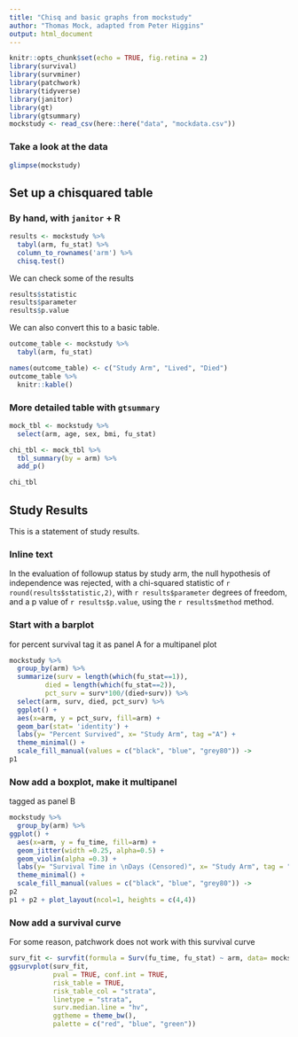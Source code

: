 ```yaml
---
title: "Chisq and basic graphs from mockstudy"
author: "Thomas Mock, adapted from Peter Higgins"
output: html_document
---
```


```r
knitr::opts_chunk$set(echo = TRUE, fig.retina = 2)
library(survival)
library(survminer)
library(patchwork)
library(tidyverse)
library(janitor)
library(gt)
library(gtsummary)
mockstudy <- read_csv(here::here("data", "mockdata.csv"))
```

### Take a look at the data

```r
glimpse(mockstudy)
```

## Set up a chisquared table

### By hand, with `janitor` + R

```r
results <- mockstudy %>% 
  tabyl(arm, fu_stat) %>% 
  column_to_rownames('arm') %>% 
  chisq.test()
```

We can check some of the results

```r
results$statistic
results$parameter
results$p.value
```

We can also convert this to a basic table.

```r
outcome_table <- mockstudy %>% 
  tabyl(arm, fu_stat)

names(outcome_table) <- c("Study Arm", "Lived", "Died")
outcome_table %>% 
  knitr::kable()
```

### More detailed table with `gtsummary`

```r
mock_tbl <- mockstudy %>% 
  select(arm, age, sex, bmi, fu_stat)

chi_tbl <- mock_tbl %>% 
  tbl_summary(by = arm) %>% 
  add_p()

chi_tbl
```

## Study Results

This is a statement of study results. <br>

### Inline text

In the evaluation of followup status by study arm, the null hypothesis of independence was rejected, with a chi-squared statistic of `r round(results$statistic,2)`, with `r results$parameter` degrees of freedom, and a p value of `r results$p.value`, using the `r results$method` method.


### Start with a barplot
for percent survival
tag it as panel A for a multipanel plot

```r
mockstudy %>% 
  group_by(arm) %>% 
  summarize(surv = length(which(fu_stat==1)),
         died = length(which(fu_stat==2)),
         pct_surv = surv*100/(died+surv)) %>% 
  select(arm, surv, died, pct_surv) %>% 
  ggplot() +
  aes(x=arm, y = pct_surv, fill=arm) +
  geom_bar(stat= 'identity') +
  labs(y= "Percent Survived", x= "Study Arm", tag ="A") +
  theme_minimal() +
  scale_fill_manual(values = c("black", "blue", "grey80")) ->
p1
```

### Now add a boxplot, make it multipanel
tagged as panel B

```r
mockstudy %>% 
  group_by(arm) %>% 
ggplot() +
  aes(x=arm, y = fu_time, fill=arm) +
  geom_jitter(width =0.25, alpha=0.5) +
  geom_violin(alpha =0.3) +
  labs(y= "Survival Time in \nDays (Censored)", x= "Study Arm", tag = "B") +
  theme_minimal() +
  scale_fill_manual(values = c("black", "blue", "grey80")) ->
p2
p1 + p2 + plot_layout(ncol=1, heights = c(4,4))
```


### Now add a survival curve
For some reason, patchwork does not work with this survival curve

```r
surv_fit <- survfit(formula = Surv(fu_time, fu_stat) ~ arm, data= mockstudy) 
ggsurvplot(surv_fit,
           pval = TRUE, conf.int = TRUE,
           risk_table = TRUE,
           risk_table_col = "strata",
           linetype = "strata",
           surv.median.line = "hv",
           ggtheme = theme_bw(),
           palette = c("red", "blue", "green")) 
```


